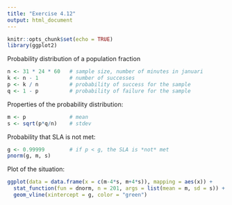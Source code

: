 ```yaml
---
title: "Exercise 4.12"
output: html_document
---
```


```r
knitr::opts_chunk$set(echo = TRUE)
library(ggplot2)
```

Probability distribution of a population fraction

```r
n <- 31 * 24 * 60   # sample size, number of minutes in januari
k <- n - 1          # number of successes
p <- k / n          # probability of success for the sample
q <- 1 - p          # probability of failure for the sample
```

Properties of the probability distribution:

```r
m <- p              # mean 
s <- sqrt(p*q/n)    # stdev
```

Probability that SLA is not met:

```r
g <- 0.99999        # if p < g, the SLA is *not* met
pnorm(g, m, s)
```

Plot of the situation:

```r
ggplot(data = data.frame(x = c(m-4*s, m+4*s)), mapping = aes(x)) +
  stat_function(fun = dnorm, n = 201, args = list(mean = m, sd = s)) +
  geom_vline(xintercept = g, color = "green")
```
